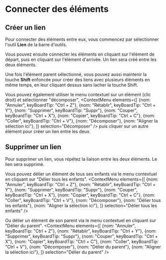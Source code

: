 
# Connecter des éléments

## Créer un lien
Pour connecter des éléments entre eux, vous commencez par sélectionner l'outil **Lien** de la barre d'outils.

<BarreOutils selection="lien" />

Vous pouvez ensuite connecter les éléments en cliquant sur l'élément de départ, puis en cliquant sur l'élément d'arrivée. Un lien sera créé entre les deux éléments.

Une fois l'élément parent sélectionné, vous pouvez aussi maintenir la touche **Shift** enfoncée pour créer des liens avec plusieurs éléments en même temps, 
en leur cliquant dessus sans lacher la touche Shift. 

Vous pouvez également utiliser le menu contextuel sur un élément (clic droit) et sélectionner "décomposer", 
<ContextMenu elements={[
    {nom: "Annuler", keyBoardTip: "Ctrl + Z"},
    {nom: "Rétablir", keyBoardTip: "Ctrl + Y"},
    {nom: "Supprimer", keyBoardTip: "Suppr"},
    {nom: "Couper", keyBoardTip: "Ctrl + X"},
    {nom: "Copier", keyBoardTip: "Ctrl + C"},
    {nom: "Coller", keyBoardTip: "Ctrl + V"},
    {nom: "Décomposer"},
    {nom: "Aligner la sélection ici"},
]} selection="Décomposer" />
puis cliquer sur un autre élément pour créer un lien entre les deux.

## Supprimer un lien

Pour supprimer un lien, vous répétez la liaison entre les deux éléments. Le lien sera supprimé.

Vous pouvez délier un élément de tous ses enfants via le menu contextuel en cliquant sur "Délier tous les enfants".
<ContextMenu elements={[
    {nom: "Annuler", keyBoardTip: "Ctrl + Z"},
    {nom: "Rétablir", keyBoardTip: "Ctrl + Y"},
    {nom: "Supprimer", keyBoardTip: "Suppr"},
    {nom: "Couper", keyBoardTip: "Ctrl + X"},
    {nom: "Copier", keyBoardTip: "Ctrl + C"},
    {nom: "Coller", keyBoardTip: "Ctrl + V"},
    {nom: "Décomposer"},
    {nom: "Délier tous les enfants"},
    {nom: "Aligner la sélection ici"},
]} selection="Délier tous les enfants" />

Ou délier un élément de son parent via le menu contextuel en cliquant sur "Délier du parent".
<ContextMenu elements={[
    {nom: "Annuler", keyBoardTip: "Ctrl + Z"},
    {nom: "Rétablir", keyBoardTip: "Ctrl + Y"},
    {nom: "Supprimer", keyBoardTip: "Suppr"},
    {nom: "Couper", keyBoardTip: "Ctrl + X"},
    {nom: "Copier", keyBoardTip: "Ctrl + C"},
    {nom: "Coller", keyBoardTip: "Ctrl + V"},
    {nom: "Décomposer"},
    {nom: "Délier du parent"},
    {nom: "Aligner la sélection ici"},
]} selection="Délier du parent" />